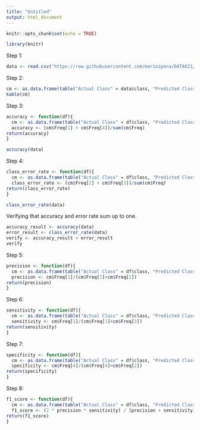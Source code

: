 ```yaml
---
title: "Untitled"
output: html_document
---
```


```r
knitr::opts_chunk$set(echo = TRUE)
```

```r
library(knitr)
```

Step 1:
```r
data <- read.csv("https://raw.githubusercontent.com/marioipena/DATA621/main/classification-output-data.csv", header = TRUE)
```

Step 2:
```r
cm <- as.data.frame(table("Actual Class" = data$class, "Predicted Class" = data$scored.class))
kable(cm)
```

Step 3:
```r
accuracy <- function(df){
  cm <- as.data.frame(table("Actual Class" = df$class, "Predicted Class" = df$scored.class))
  accuracy <- (cm$Freq[1] + cm$Freq[4])/sum(cm$Freq)
return(accuracy)
}
```

```r
accuracy(data)
```

Step 4:
```r
class_error_rate <- function(df){
  cm <- as.data.frame(table("Actual Class" = df$class, "Predicted Class" = df$scored.class))
  class_error_rate <- (cm$Freq[2] + cm$Freq[3])/sum(cm$Freq)
return(class_error_rate)
}
```

```r
class_error_rate(data)
```

Verifying that accuracy and error rate sum up to one.
```r
accuracy_result <- accuracy(data)
error_result <- class_error_rate(data)
verify <- accuracy_result + error_result
verify
```

Step 5:
```r
precision <- function(df){
  cm <- as.data.frame(table("Actual Class" = df$class, "Predicted Class" = df$scored.class))
  precision <- cm$Freq[1]/(cm$Freq[1]+cm$Freq[2])
return(precision)
}
```

Step 6:
```r
sensitivity <- function(df){
  cm <- as.data.frame(table("Actual Class" = df$class, "Predicted Class" = df$scored.class))
  sensitivity <- cm$Freq[1]/(cm$Freq[1]+cm$Freq[3])
return(sensitivity)
}
```

Step 7:
```r
specificity <- function(df){
  cm <- as.data.frame(table("Actual Class" = df$class, "Predicted Class" = df$scored.class))
  specificity <- cm$Freq[4]/(cm$Freq[4]+cm$Freq[2])
return(specificity)
}
```

Step 8:
```r
f1_score <- function(df){
  cm <- as.data.frame(table("Actual Class" = df$class, "Predicted Class" = df$scored.class))
  f1_score <- (2 * precision * sensitivity) / (precision + sensitivity)
return(f1_score)
}
```
